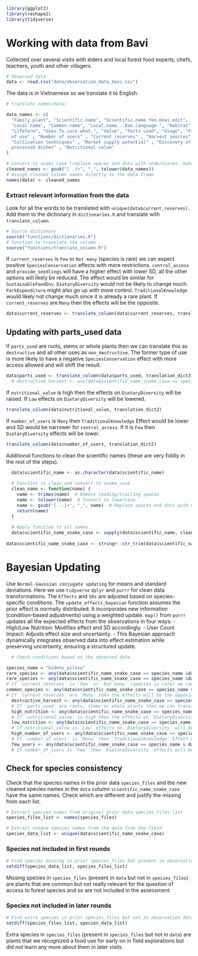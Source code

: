 

```r
library(ggplot2)
library(reshape2)
library(tidyverse)
```

# Working with data from Bavi

Collected over several visits with elders and local forest food experts, chefs, teachers, youth and other villagers. 

```r
# Observed data
data <- read.csv("data/observation_data_bavi.csv")
```

The data is in Vietnamese so we translate it to English. 

```r
# translate names(data)

data_names <- c(
  "Family.plant", "Scientific.name", "Scientific.name.Yen.Hoai.edit",
  "Local.name", "Common.name", "Local.name...Dao.language.", "Habitat",
  "Lifeform", "Uses.To.cure.what.", "Value", "Parts used", "Usage", "Frequency
  of use" , "Number of users" , "Current reserves" , "Harvest sources" ,
  "Cultivation techniques" , "Market supply potential" , "Discovery of
  processed dishes" , "Nutritional value"
)

# Convert to snake_case (replace spaces and dots with underscores, make lowercase)
cleaned_names <- gsub("[ .]+", "_", tolower(data_names))
# Assign cleaned column names directly to the data frame
names(data) <- cleaned_names
```

### Extract relevant information from the data

Look for all the words to be translated with `unique(data$current_reserves)`. Add them to the dictionary in `dictionaries.R` and translate with `translate_column`.

```r
# Source dictionary
source("functions/dictionaries.R")
# function to translate the column
source("functions/translate_column.R")
```

If `current_reserves` is `Few` or `Not many` (species is rare) we can expect positive `SpeciesConservation` effects with more restrictions. `control_access` and `provide_seedlings` will have a higher effect with lower SD, all the other options will likely be reduced. The effect would be similar for `SustainableFoodEnv`. `DietaryDiversity` would not be likely to change much. `ParkExpenditure` might also go up with more control. `TraditionalKnowledge` would likely not change much  since it is already a rare plant. If `current_reserves` are `Many` then the effects will be the opposite. 

```r
data$current_reserves <- translate_column(data$current_reserves, translation_dict2)
```

## Updating with parts_used data

If `parts_used` are roots, stems or whole plants then we can translate this as `destructive` and all other uses as `non_destructive`. The former type of use is more likely to have a negative `SpeciesConservation` effect with more access allowed and will shift the result.  

```r
data$parts_used <- translate_column(data$parts_used, translation_dict3)
  # destructive_harvest <- any(data$scientific_name_snake_case == species_name & data$parts_used == "destructive")
```

If `nutritional_value` is high then the effects on `DietaryDiversity` will be raised. If `Low` effects on `DietaryDiversity` will be lowered. 

```r
translate_column(data$nutritional_value, translation_dict2)

```

If `number_of_users` is `Many` then `TraditionalKnowledge` Effect would be lower and SD would be narrower for `control_access`. If it is `Few` then `DietaryDiversity` effects will be lower. 

```r
translate_column(data$number_of_users, translation_dict2)

```

Additional functions to clean the scientific names (these are very fiddly in the rest of the steps).

```r

  data$scientific_name <- as.character(data$scientific_name)
  
  # Function to clean and convert to snake_case
  clean_name <- function(name) {
    name <- trimws(name)  # Remove leading/trailing spaces
    name <- tolower(name)  # Convert to lowercase
    name <- gsub("[ .-]+", "_", name)  # Replace spaces and dots with underscores
    return(name)
  }
  
  # Apply function to all names
  data$scientific_name_snake_case <- sapply(data$scientific_name, clean_name, USE.NAMES = FALSE)
  
data$scientific_name_snake_case <- stringr::str_trim(data$scientific_name_snake_case)

```

# Bayesian Updating

Use `Normal-Gaussian conjugate updating` for means and standard deviations.
Here we use `tidyverse` `dplyr` and `purrr` for clean data transformations.
The `Effects` and `SDs` are adjusted based on species-specific conditions. The `update_effects_bayesian` function assumes the prior effect is normally distributed. It incorporates new information (condition-based adjustments) using a weighted update. `map()` from `purrr` updates all the expected effects from the observations in four ways: 
- High/Low Nutrition: Modifies effect and SD accordingly.
- User Count Impact: Adjusts effect size and uncertainty.
- This Bayesian approach dynamically integrates observed data into effect estimation while preserving uncertainty, ensuring a structured update.

```r

  # Check conditions based on the observed data

species_name = "bidens_pilosa"
rare_species <- any(data$scientific_name_snake_case == species_name &data$current_reserves == "Few")
rare_species <- any(data$scientific_name_snake_case == species_name &data$current_reserves == "Not many")
# If `current_reserves` is `Few` or `Not many` (species is rare) we can expect positive `SpeciesConservation` effects with more restrictions. `control_access` and `provide_seedlings` will have a higher effect with lower SD, all the other options will likely be reduced. The effect would be similar for `SustainableFoodEnv`. `DietaryDiversity` would not be likely to change much. `ParkExpenditure` might also go up with more control. `TraditionalKnowledge` would likely not change much  since it is already a rare plant.
common_species <- any(data$scientific_name_snake_case == species_name &data$current_reserves == "Many")
# If `current_reserves` are `Many` then the effects will be the opposite.
  destructive_harvest <- any(data$scientific_name_snake_case == species_name & data$parts_used == "destructive")
  # If `parts_used` are roots, stems or whole plants then we can translate this as `destructive` and all other uses as `non_destructive`. The former type of use is more likely to have a negative `SpeciesConservation` effect with more access allowed and will shift the result.
  high_nutrition <- any(data$scientific_name_snake_case == species_name & data$nutritional_value == "High")
  # If `nutritional_value` is high then the effects on `DietaryDiversity` will be raised.
  low_nutrition <- any(data$scientific_name_snake_case == species_name & data$nutritional_value == "Low")
  # If nutritional_value is `Low` effects on `DietaryDiversity` will be lowered.
  high_number_of_users <- any(data$scientific_name_snake_case == species_name & data$number_of_users == "Many")
  # If `number_of_users` is `Many` then `TraditionalKnowledge` Effect would be lower and SD would be narrower for `control_access`.
  few_users <- any(data$scientific_name_snake_case == species_name & data$number_of_users == "Few")
  # If number_of_users is `Few` then `DietaryDiversity` effects will be lower.
```

## Check for species consistency

Check that the species names in the prior data `species_files` and the new cleaned species names in the `data` column `scientific_name_snake_case` have the same names. Check which are different and justify the missing from each list. 

```r
# Extract species names from original prior data species_files list
species_files_list <- names(species_files)

# Extract unique species names from the data from the field
species_data_list <- unique(data$scientific_name_snake_case)
```

### Species not included in first rounds

```r
# Find species missing in prior species_files but present in observation data
setdiff(species_data_list, species_files_list)
```

Missing species in `species_files` (present in `data` but not in `species_files`) are plants that are common but not really relevant for the question of access to forest species and so are not included in the assessment. 

### Species not included in later rounds

```r
# Find extra species in prior species_files but not in observation data
setdiff(species_files_list, species_data_list)
```

Extra species in `species_files` (present in `species_files` but not in `data`) are plants that we recognized a food use for early on in field explorations but did not learn any more about them in later visits. 